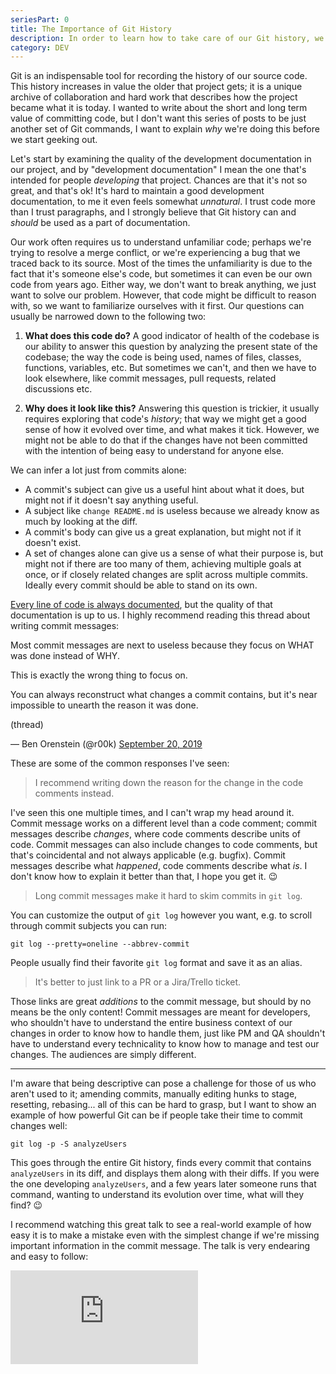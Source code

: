 ```yaml
---
seriesPart: 0
title: The Importance of Git History
description: In order to learn how to take care of our Git history, we first need to understand its short and long term value.
category: DEV
---
```


Git is an indispensable tool for recording the history of our source code. This history increases in value the older that project gets; it is a unique archive of collaboration and hard work that describes how the project became what it is today. I wanted to write about the short and long term value of committing code, but I don't want this series of posts to be just another set of Git commands, I want to explain _why_ we're doing this before we start geeking out.

Let's start by examining the quality of the development documentation in our project, and by "development documentation" I mean the one that's intended for people _developing_ that project. Chances are that it's not so great, and that's ok! It's hard to maintain a good development documentation, to me it even feels somewhat _unnatural_. I trust code more than I trust paragraphs, and I strongly believe that Git history can and _should_ be used as a part of documentation.

Our work often requires us to understand unfamiliar code; perhaps we're trying to resolve a merge conflict, or we're experiencing a bug that we traced back to its source. Most of the times the unfamiliarity is due to the fact that it's someone else's code, but sometimes it can even be our own code from years ago. Either way, we don't want to break anything, we just want to solve our problem. However, that code might be difficult to reason with, so we want to familiarize ourselves with it first. Our questions can usually be narrowed down to the following two:

  1. **What does this code do?** A good indicator of health of the codebase is our ability to answer this question by analyzing the present state of the codebase; the way the code is being used, names of files, classes, functions, variables, etc. But sometimes we can't, and then we have to look elsewhere, like commit messages, pull requests, related discussions etc.

  2. **Why does it look like this?** Answering this question is trickier, it usually requires exploring that code's _history_; that way we might get a good sense of how it evolved over time, and what makes it tick. However, we might not be able to do that if the changes have not been committed with the intention of being easy to understand for anyone else.

We can infer a lot just from commits alone:

  - A commit's subject can give us a useful hint about what it does, but might not if it doesn't say anything useful.
  - A subject like `change README.md` is useless because we already know as much by looking at the diff.
  - A commit's body can give us a great explanation, but might not if it doesn't exist.
  - A set of changes alone can give us a sense of what their purpose is, but might not if there are too many of them, achieving multiple goals at once, or if closely related changes are split across multiple commits. Ideally every commit should be able to stand on its own.

[Every line of code is always documented](https://mislav.net/2014/02/hidden-documentation/), but the quality of that documentation is up to us. I highly recommend reading this thread about writing commit messages:

<Tweet>
  Most commit messages are next to useless because they focus on WHAT was done instead of WHY.

  This is exactly the wrong thing to focus on.

  You can always reconstruct what changes a commit contains, but it's near impossible to unearth the reason it was done.

  (thread)

  — Ben Orenstein (@r00k) [September 20, 2019](https://twitter.com/r00k/status/1175100703829909505?ref_src=twsrc%5Etfw)
</Tweet>

These are some of the common responses I've seen:

  > I recommend writing down the reason for the change in the code comments instead.

I've seen this one multiple times, and I can't wrap my head around it. Commit message works on a different level than a code comment; commit messages describe _changes_, where code comments describe units of code. Commit messages can also include changes to code comments, but that's coincidental and not always applicable (e.g. bugfix). Commit messages describe what _happened_, code comments describe what _is_. I don't know how to explain it better than that, I hope you get it. 😉

  > Long commit messages make it hard to skim commits in `git log`.

You can customize the output of `git log` however you want, e.g. to scroll through commit subjects you can run:

```shell
git log --pretty=oneline --abbrev-commit
```

People usually find their favorite `git log` format and save it as an alias.

  > It's better to just link to a PR or a Jira/Trello ticket.

Those links are great _additions_ to the commit message, but should by no means be the only content! Commit messages are meant for developers, who shouldn't have to understand the entire business context of our changes in order to know how to handle them, just like PM and QA shouldn't have to understand every technicality to know how to manage and test our changes. The audiences are simply different.

---

I'm aware that being descriptive can pose a challenge for those of us who aren't used to it; amending commits, manually editing hunks to stage, resetting, rebasing... all of this can be hard to grasp, but I want to show an example of how powerful Git can be if people take their time to commit changes well:

```shell
git log -p -S analyzeUsers
```

This goes through the entire Git history, finds every commit that contains `analyzeUsers` in its diff, and displays them along with their diffs. If you were the one developing `analyzeUsers`, and a few years later someone runs that command, wanting to understand its evolution over time, what will they find? 😉

I recommend watching this great talk to see a real-world example of how easy it is to make a mistake even with the simplest change if we're missing important information in the commit message. The talk is very endearing and easy to follow:

<iframe
  className="rounded-lg aspect-video w-full"
  src="https://www.youtube.com/embed/1NoNTqank_U"
  frameBorder="0"
  allow="accelerometer; autoplay; clipboard-write; encrypted-media; gyroscope; picture-in-picture"
  allowFullScreen
/>

If I managed to convince you that this is really important, one thing that could still be holding you back is if you don't feel fluent in Git. Don't worry, there's no shame in that. This is exactly why I wrote this series, so you can learn how to start improving your Git history, starting with [accurately staging your changes](/blog/better-git-history/staging).

Educating our colleagues should be a part of making changes to the codebase, otherwise we become the only experts on our changes, and nobody else can join that club without our permission.

